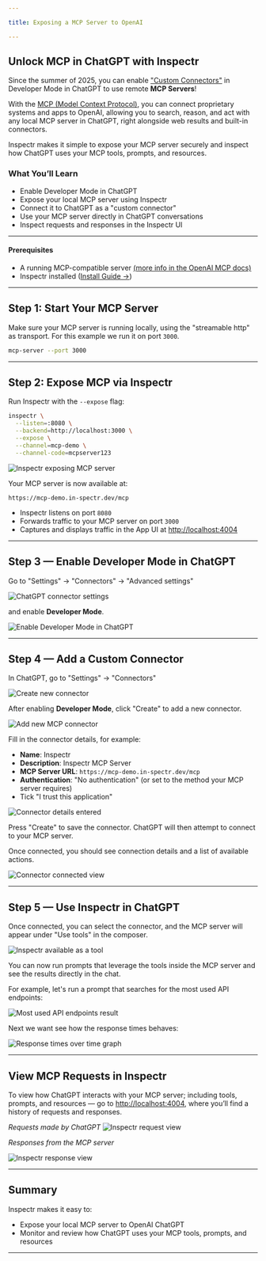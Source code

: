 ```yaml
---

title: Exposing a MCP Server to OpenAI

---
```





<FlowIngress client:only="react" />

## Unlock MCP in ChatGPT with Inspectr

Since the summer of 2025, you can enable ["Custom Connectors"](https://help.openai.com/en/articles/6825453-chatgpt-release-notes#h_9fb0469813) in Developer Mode in ChatGPT to use remote **MCP Servers**!

With the [MCP (Model Context Protocol)](https://platform.openai.com/docs/mcp#create-an-mcp-server), you can connect proprietary systems and apps to OpenAI, allowing you to search, reason, and act with any local MCP server in ChatGPT, right alongside web results and built-in connectors.

Inspectr makes it simple to expose your MCP server securely and inspect how ChatGPT uses your MCP tools, prompts, and resources.

### What You’ll Learn

* Enable Developer Mode in ChatGPT
* Expose your local MCP server using Inspectr
* Connect it to ChatGPT as a "custom connector"
* Use your MCP server directly in ChatGPT conversations
* Inspect requests and responses in the Inspectr UI

---

#### Prerequisites

* A running MCP-compatible server [(more info in the OpenAI MCP docs)](https://platform.openai.com/docs/mcp#create-an-mcp-server)
* Inspectr installed ([Install Guide →](/docs/getting-started/installation))

---

## Step 1: Start Your MCP Server

Make sure your MCP server is running locally, using the "streamable http" as transport. For this example we run it on port `3000`.

[//]: # (For this example, we'll use the [MCP Server]&#40;https://github.com/inspectr/mcp-server&#41; from Inspectr.)

```bash
mcp-server --port 3000
```

---

## Step 2: Expose MCP via Inspectr

Run Inspectr with the `--expose` flag:

```bash
inspectr \
  --listen=:8080 \
  --backend=http://localhost:3000 \
  --expose \
  --channel=mcp-demo \
  --channel-code=mcpserver123
```

<Image src={inspectrExpose} alt="Inspectr exposing MCP server" />

Your MCP server is now available at:

```
https://mcp-demo.in-spectr.dev/mcp
```

* Inspectr listens on port `8080`
* Forwards traffic to your MCP server on port `3000`
* Captures and displays traffic in the App UI at [http://localhost:4004](http://localhost:4004)

---

## Step 3 — Enable Developer Mode in ChatGPT

Go to "Settings" → "Connectors" → "Advanced settings"

<Image src={mcpOpenAI} alt="ChatGPT connector settings" />

and enable **Developer Mode**.

<Image src={mcpOpenAIDevMode} alt="Enable Developer Mode in ChatGPT" />

---

## Step 4 — Add a Custom Connector

In ChatGPT, go to "Settings" → "Connectors"

<Image src={mcpOpenAICreate} alt="Create new connector" />

After enabling **Developer Mode**, click "Create" to add a new connector.

<Image src={mcpOpenAIConnectorNew} alt="Add new MCP connector" />

Fill in the connector details, for example:

- **Name**: Inspectr
- **Description**: Inspectr MCP Server
- **MCP Server URL**: `https://mcp-demo.in-spectr.dev/mcp`
- **Authentication**: "No authentication" (or set to the method your MCP server requires)
- Tick "I trust this application"

<Image src={mcpOpenAIConnector} alt="Connector details entered" />

Press "Create" to save the connector. ChatGPT will then attempt to connect to your MCP server.

Once connected, you should see connection details and a list of available actions.

<Image src={mcpOpenAIConnectorConnected} alt="Connector connected view" />

---

## Step 5 — Use Inspectr in ChatGPT

Once connected, you can select the connector, and the MCP server will appear under "Use tools" in the composer.

<Image src={mcpOpenAIConnectorUse} alt="Inspectr available as a tool" />

You can now run prompts that leverage the tools inside the MCP server and see the results directly in the chat.

For example, let's run a prompt that searches for the most used API endpoints:

<Image src={mcpChatGptResult} alt="Most used API endpoints result" />

Next we want see how the response times behaves:

<Image src={mcpChatGptResultGraph} alt="Response times over time graph" />

---

## View MCP Requests in Inspectr

To view how ChatGPT interacts with your MCP server; including tools, prompts, and resources — go to [http://localhost:4004](http://localhost:4004), where you’ll find a history of requests and responses.

_Requests made by ChatGPT_
<Image src={mcpInspectrRequest} alt="Inspectr request view" />

_Responses from the MCP server_

<Image src={mcpInspectrResponse} alt="Inspectr response view" />

---

## Summary

Inspectr makes it easy to:

* Expose your local MCP server to OpenAI ChatGPT
* Monitor and review how ChatGPT uses your MCP tools, prompts, and resources

---
